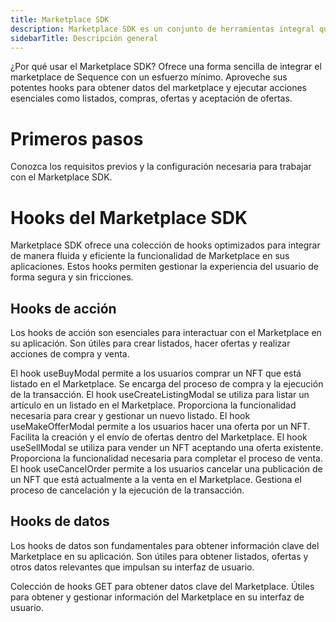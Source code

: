 ```yaml
---
title: Marketplace SDK
description: Marketplace SDK es un conjunto de herramientas integral que integra nuestros Marketplaces en aplicaciones de manera fluida.
sidebarTitle: Descripción general
---
```


¿Por qué usar el Marketplace SDK? Ofrece una forma sencilla de integrar el marketplace de Sequence con un esfuerzo mínimo. Aproveche sus potentes hooks para obtener datos del marketplace y ejecutar acciones esenciales como listados, compras, ofertas y aceptación de ofertas.

# Primeros pasos

<CardGroup>
  <Card title="Primeros pasos" icon="play" href="/sdk/marketplace-sdk/getting-started">
    Conozca los requisitos previos y la configuración necesaria para trabajar con el Marketplace SDK.
  </Card>
</CardGroup>

# Hooks del Marketplace SDK
Marketplace SDK ofrece una colección de hooks optimizados para integrar de manera fluida y eficiente la funcionalidad de Marketplace en sus aplicaciones. Estos hooks permiten gestionar la experiencia del usuario de forma segura y sin fricciones.

## Hooks de acción
Los hooks de acción son esenciales para interactuar con el Marketplace en su aplicación. Son útiles para crear listados, hacer ofertas y realizar acciones de compra y venta.

<CardGroup cols={2}>
  <Card title="useBuyModal" icon="code" href="/sdk/marketplace-sdk/hooks/marketplace-actions/useBuyModal">
    El hook useBuyModal permite a los usuarios comprar un NFT que está listado en el Marketplace. Se encarga del proceso de compra y la ejecución de la transacción.
  </Card>

  <Card title="useCreateListingModal" icon="code" href="/sdk/marketplace-sdk/hooks/marketplace-actions/useCreateListingModal">
    El hook useCreateListingModal se utiliza para listar un artículo en un listado en el Marketplace. Proporciona la funcionalidad necesaria para crear y gestionar un nuevo listado.
  </Card>

  <Card title="useMakeOfferModal" icon="code" href="/sdk/marketplace-sdk/hooks/marketplace-actions/useMakeOfferModal">
    El hook useMakeOfferModal permite a los usuarios hacer una oferta por un NFT. Facilita la creación y el envío de ofertas dentro del Marketplace.
  </Card>

  <Card title="useSellModal" icon="code" href="/sdk/marketplace-sdk/hooks/marketplace-actions/useSellModal">
    El hook useSellModal se utiliza para vender un NFT aceptando una oferta existente. Proporciona la funcionalidad necesaria para completar el proceso de venta.
  </Card>

  <Card title="useCancelOrder" icon="code" href="/sdk/marketplace-sdk/hooks/marketplace-actions/useCancelOrder">
    El hook useCancelOrder permite a los usuarios cancelar una publicación de un NFT que está actualmente a la venta en el Marketplace. Gestiona el proceso de cancelación y la ejecución de la transacción.
  </Card>
</CardGroup>

## Hooks de datos
Los hooks de datos son fundamentales para obtener información clave del Marketplace en su aplicación. Son útiles para obtener listados, ofertas y otros datos relevantes que impulsan su interfaz de usuario.

<CardGroup cols={2}>
  <Card title="Hooks de datos del Marketplace" icon="code" href="/sdk/marketplace-sdk/hooks/marketplace-data/overview">
    Colección de hooks GET para obtener datos clave del Marketplace. Útiles para obtener y gestionar información del Marketplace en su interfaz de usuario.
  </Card>
</CardGroup>